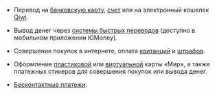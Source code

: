 - Перевод на&nbsp;[банковскую карту](https://yoomoney.ru/page?id=536232), [счет](https://yoomoney.ru/page?id=536236) или на&nbsp;электронный кошелек [Qiwi](https://yoomoney.ru/page?id=536240#to-eps__qiwi).

- Вывод денег через [системы быстрых переводов](https://yoomoney.ru/page?id=536524) (доступно в мобильном приложении ЮMoney).

- Совершение покупок в&nbsp;интернете, оплата [квитанций](https://yoomoney.ru/page?id=535908#charges__bills) и [штрафов](https://yoomoney.ru/page?id=535908#charges__fines).

- Оформление [пластиковой](https://yoomoney.ru/page?id=536272) или [виртуальной](https://yoomoney.ru/page?id=536280) карты «Мир», а также платежных стикеров для совершения покупок или вывода денег.

- [Бесконтактные платежи](https://yoomoney.ru/page?id=536060).
